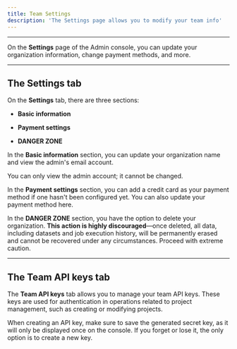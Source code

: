 ```yaml
---
title: Team Settings
description: 'The Settings page allows you to modify your team info'
---
```


---

On the **Settings** page of the Admin console, you can update your organization information, change payment methods, and more.


---


## The Settings tab


On the **Settings** tab, there are three sections:

- **Basic information**

- **Payment settings**

- **DANGER ZONE**


In the **Basic information** section, you can update your organization name and view the admin's email account.

<Tip>
 You can only view the admin account; it cannot be changed.
</Tip>


In the **Payment settings** section, you can add a credit card as your payment method if one hasn't been configured yet. You can also update your payment method here.

In the **DANGER ZONE** section, you have the option to delete your organization. **This action is highly discouraged**—once deleted, all data, including datasets and job execution history, will be permanently erased and cannot be recovered under any circumstances. Proceed with extreme caution.



---

## The Team API keys tab

The **Team API keys** tab allows you to manage your team API keys. These keys are used for authentication in operations related to project management, such as creating or modifying projects.

When creating an API key, make sure to save the generated secret key, as it will only be displayed once on the console. If you forget or lose it, the only option is to create a new key.
















